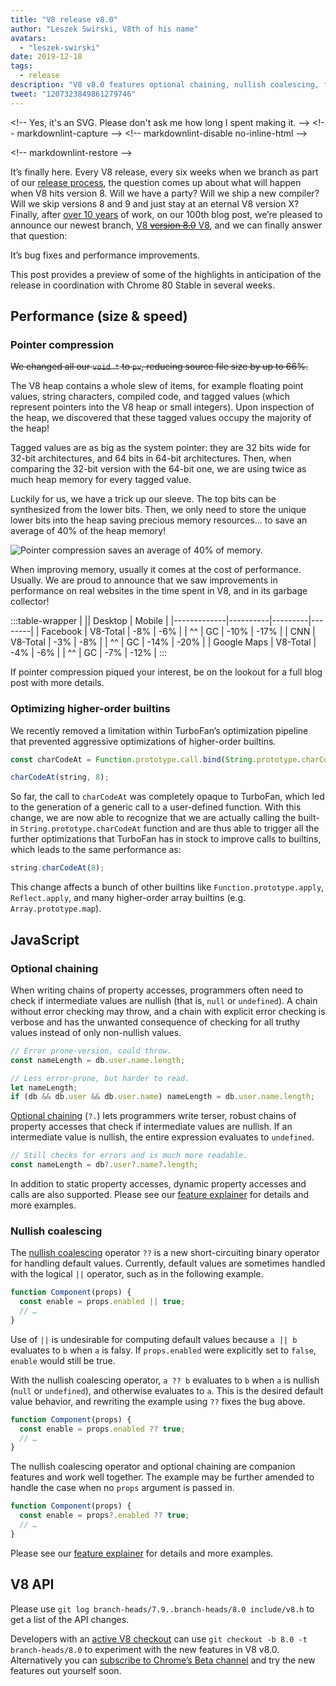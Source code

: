 ```yaml
---
title: "V8 release v8.0"
author: "Leszek Swirski, V8th of his name"
avatars:
  - "leszek-swirski"
date: 2019-12-18
tags:
  - release
description: "V8 v8.0 features optional chaining, nullish coalescing, faster higher-order builtins — oh and 40% less memory use thanks to pointer compression, no big deal."
tweet: "1207323849861279746"
---
```


&lt;!-- Yes, it's an SVG. Please don't ask me how long I spent making it. -->
&lt;!-- markdownlint-capture -->
&lt;!-- markdownlint-disable no-inline-html -->

<FullWidthImage />

&lt;!-- markdownlint-restore -->

It’s finally here. Every V8 release, every six weeks when we branch as part of our [release process](/docs/release-process), the question comes up about what will happen when V8 hits version 8. Will we have a party? Will we ship a new compiler? Will we skip versions 8 and 9 and just stay at an eternal V8 version X? Finally, after [over 10 years](/blog/10-years) of work, on our 100th blog post, we’re pleased to announce our newest branch, [V8 ~~version 8.0~~ V8](https://chromium.googlesource.com/v8/v8.git/+log/branch-heads/8.0), and we can finally answer that question:

It’s bug fixes and performance improvements.

This post provides a preview of some of the highlights in anticipation of the release in coordination with Chrome 80 Stable in several weeks.

## Performance (size & speed)

### Pointer compression

~~We changed all our `void *` to `pv`, reducing source file size by up to 66%.~~

The V8 heap contains a whole slew of items, for example floating point values, string characters, compiled code, and tagged values (which represent pointers into the V8 heap or small integers). Upon inspection of the heap, we discovered that these tagged values occupy the majority of the heap!

Tagged values are as big as the system pointer: they are 32 bits wide for 32-bit architectures, and 64 bits in 64-bit architectures. Then, when comparing the 32-bit version with the 64-bit one, we are using twice as much heap memory for every tagged value.

Luckily for us, we have a trick up our sleeve. The top bits can be synthesized from the lower bits. Then, we only need to store the unique lower bits into the heap saving precious memory resources... to save an average of 40% of the heap memory!

![Pointer compression saves an average of 40% of memory.](/_img/v8-release-80/pointer-compression-chart.svg)

When improving memory, usually it comes at the cost of performance. Usually. We are proud to announce that we saw improvements in performance on real websites in the time spent in V8, and in its garbage collector!

:::table-wrapper
| || Desktop | Mobile |
|-------------|----------|---------|--------|
| Facebook | V8-Total | -8% | -6% |
| ^^ | GC | -10% | -17% |
| CNN | V8-Total | -3% | -8% |
| ^^ | GC | -14% | -20% |
| Google Maps | V8-Total | -4% | -6% |
| ^^ | GC | -7% | -12% |
:::

If pointer compression piqued your interest, be on the lookout for a full blog post with more details.

### Optimizing higher-order builtins

We recently removed a limitation within TurboFan’s optimization pipeline that prevented aggressive optimizations of higher-order builtins.

```js
const charCodeAt = Function.prototype.call.bind(String.prototype.charCodeAt);

charCodeAt(string, 8);
```

So far, the call to `charCodeAt` was completely opaque to TurboFan, which led to the generation of a generic call to a user-defined function. With this change, we are now able to recognize that we are actually calling the built-in `String.prototype.charCodeAt` function and are thus able to trigger all the further optimizations that TurboFan has in stock to improve calls to builtins, which leads to the same performance as:

```js
string.charCodeAt(8);
```

This change affects a bunch of other builtins like `Function.prototype.apply`, `Reflect.apply`, and many higher-order array builtins (e.g. `Array.prototype.map`).

## JavaScript

### Optional chaining

When writing chains of property accesses, programmers often need to check if intermediate values are nullish (that is, `null` or `undefined`). A chain without error checking may throw, and a chain with explicit error checking is verbose and has the unwanted consequence of checking for all truthy values instead of only non-nullish values.

```js
// Error prone-version, could throw.
const nameLength = db.user.name.length;

// Less error-prone, but harder to read.
let nameLength;
if (db && db.user && db.user.name) nameLength = db.user.name.length;
```

[Optional chaining](https://v8.dev/features/optional-chaining) (`?.`) lets programmers write terser, robust chains of property accesses that check if intermediate values are nullish. If an intermediate value is nullish, the entire expression evaluates to `undefined`.

```js
// Still checks for errors and is much more readable.
const nameLength = db?.user?.name?.length;
```

In addition to static property accesses, dynamic property accesses and calls are also supported. Please see our [feature explainer](https://v8.dev/features/optional-chaining) for details and more examples.

### Nullish coalescing

The [nullish coalescing](https://v8.dev/features/nullish-coalescing) operator `??` is a new short-circuiting binary operator for handling default values. Currently, default values are sometimes handled with the logical `||` operator, such as in the following example.

```js
function Component(props) {
  const enable = props.enabled || true;
  // …
}
```

Use of `||` is undesirable for computing default values because `a || b` evaluates to `b` when `a` is falsy. If `props.enabled` were explicitly set to `false`, `enable` would still be true.

With the nullish coalescing operator, `a ?? b` evaluates to `b` when `a` is nullish (`null` or `undefined`), and otherwise evaluates to `a`. This is the desired default value behavior, and rewriting the example using `??` fixes the bug above.

```js
function Component(props) {
  const enable = props.enabled ?? true;
  // …
}
```

The nullish coalescing operator and optional chaining are companion features and work well together. The example may be further amended to handle the case when no `props` argument is passed in.

```js
function Component(props) {
  const enable = props?.enabled ?? true;
  // …
}
```

Please see our [feature explainer](https://v8.dev/features/nullish-coalescing) for details and more examples.

## V8 API

Please use `git log branch-heads/7.9..branch-heads/8.0 include/v8.h` to get a list of the API changes.

Developers with an [active V8 checkout](/docs/source-code#using-git) can use `git checkout -b 8.0 -t branch-heads/8.0` to experiment with the new features in V8 v8.0. Alternatively you can [subscribe to Chrome’s Beta channel](https://www.google.com/chrome/browser/beta.html) and try the new features out yourself soon.
